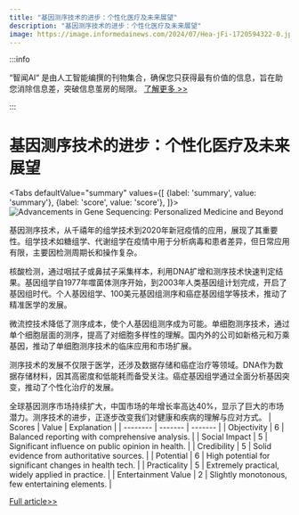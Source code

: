 ```yaml
---
title: "基因测序技术的进步：个性化医疗及未来展望"
description: "基因测序技术的进步：个性化医疗及未来展望"
image: https://image.informedainews.com/2024/07/Hea-jFi-1720594322-0.jpg
---
```



:::info

“智闻AI“ 是由人工智能编撰的刊物集合，确保您只获得最有价值的信息，旨在助您消除信息差，突破信息茧房的局限。  [了解更多 >>](/)

:::

# 基因测序技术的进步：个性化医疗及未来展望


<Tabs
	defaultValue="summary"
	values={[
	{label: 'summary', value: 'summary'},
	{label: 'score', value: 'score'},
]}>
<TabItem value="summary">
<img
  src="https://image.informedainews.com/2024/07/Hea-jFi-1720594322-0.jpg"
  alt="Advancements in Gene Sequencing: Personalized Medicine and Beyond"
/>



基因测序技术，从千禧年的组学技术到2020年新冠疫情的应用，展现了其重要性。组学技术如糖组学、代谢组学在疫情中用于分析病毒和患者差异，但日常应用有限，主要因检测周期长和操作复杂。

核酸检测，通过咽拭子或鼻拭子采集样本，利用DNA扩增和测序技术快速判定结果。基因组学自1977年噬菌体测序开始，到2003年人类基因组计划完成，开启了基因组时代。个人基因组学、100美元基因组测序和癌症基因组学等技术，推动了精准医学的发展。

微流控技术降低了测序成本，使个人基因组测序成为可能。单细胞测序技术，通过单个细胞层面的测序，提高了对细胞多样性的理解。国内外的公司如新格元和万乘基因，推动了单细胞测序技术的临床应用和市场扩展。

测序技术的发展不仅限于医学，还涉及数据存储和癌症治疗等领域。DNA作为数据存储材料，因其高密度和低能耗而备受关注。癌症基因组学通过全面分析基因突变，推动了个性化治疗的发展。

全球基因测序市场持续扩大，中国市场的年增长率高达40%，显示了巨大的市场潜力。测序技术的进步，正逐步改变我们对健康和疾病的理解与应对方式。
</TabItem>
<TabItem value="score">
	| Scores     | Value   | Explanation |
	| -------- | ------- | ------- |
	| Objectivity  | 6    | Balanced reporting with comprehensive analysis.    |
	| Social Impact | 5     | Significant influence on public opinion in health.    |
	| Credibility    | 5    | Solid evidence from authoritative sources.    |
	| Potential    | 6    | High potential for significant changes in health tech.    |
	| Practicality    | 5    | Extremely practical, widely applied in practice.    |
	| Entertainment Value    | 2    | Slightly monotonous, few entertaining elements.    |
</TabItem>
</Tabs>

[Full article>>](https://www.mittrchina.com/news/detail/13521)
